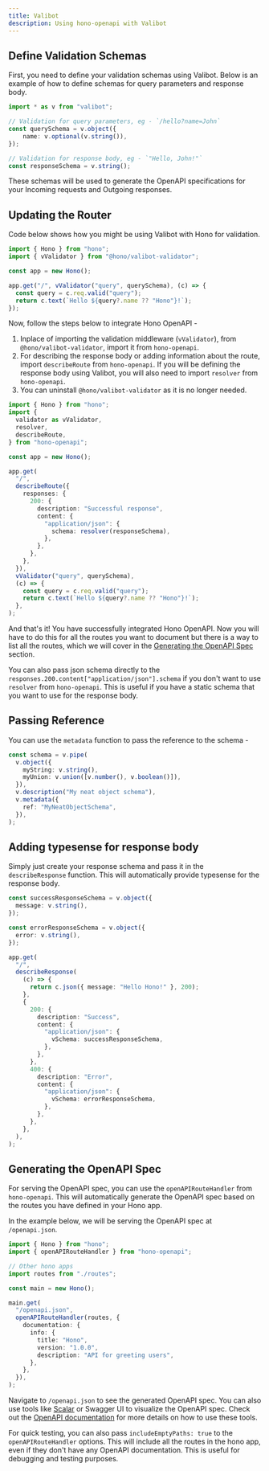 ```yaml
---
title: Valibot
description: Using hono-openapi with Valibot
---
```


## Define Validation Schemas

First, you need to define your validation schemas using Valibot. Below is an example of how to define schemas for query parameters and response body.

```ts
import * as v from "valibot";

// Validation for query parameters, eg - `/hello?name=John`
const querySchema = v.object({
    name: v.optional(v.string()),
});

// Validation for response body, eg - `"Hello, John!"`
const responseSchema = v.string();
```

These schemas will be used to generate the OpenAPI specifications for your Incoming requests and Outgoing responses.

## Updating the Router

Code below shows how you might be using Valibot with Hono for validation.

```ts
import { Hono } from "hono";
import { vValidator } from "@hono/valibot-validator";

const app = new Hono();

app.get("/", vValidator("query", querySchema), (c) => {
  const query = c.req.valid("query");
  return c.text(`Hello ${query?.name ?? "Hono"}!`);
});
```

Now, follow the steps below to integrate Hono OpenAPI -

1. Inplace of importing the validation middleware (`vValidator`), from `@hono/valibot-validator`, import it from `hono-openapi`.
2. For describing the response body or adding information about the route, import `describeRoute` from `hono-openapi`. If you will be defining the response body using Valibot, you will also need to import `resolver` from `hono-openapi`.
3. You can uninstall `@hono/valibot-validator` as it is no longer needed.

```ts
import { Hono } from "hono";
import {
  validator as vValidator,
  resolver,
  describeRoute,
} from "hono-openapi";

const app = new Hono();

app.get(
  "/",
  describeRoute({
    responses: {
      200: {
        description: "Successful response",
        content: {
          "application/json": {
            schema: resolver(responseSchema),
          },
        },
      },
    },
  }),
  vValidator("query", querySchema),
  (c) => {
    const query = c.req.valid("query");
    return c.text(`Hello ${query?.name ?? "Hono"}!`);
  },
);
```

And that's it! You have successfully integrated Hono OpenAPI. Now you will have to do this for all the routes you want to document but there is a way to list all the routes, which we will cover in the [Generating the OpenAPI Spec](#generating-the-openapi-spec) section.

You can also pass json schema directly to the `responses.200.content["application/json"].schema` if you don't want to use `resolver` from `hono-openapi`. This is useful if you have a static schema that you want to use for the response body.

## Passing Reference

You can use the `metadata` function to pass the reference to the schema -

```ts
const schema = v.pipe(
  v.object({
    myString: v.string(),
    myUnion: v.union([v.number(), v.boolean()]),
  }),
  v.description("My neat object schema"),
  v.metadata({
    ref: "MyNeatObjectSchema",
  }),
);
```

## Adding typesense for response body

Simply just create your response schema and pass it in the `describeResponse` function. This will automatically provide typesense for the response body.

```ts
const successResponseSchema = v.object({
  message: v.string(),
});

const errorResponseSchema = v.object({
  error: v.string(),
});

app.get(
  "/",
  describeResponse(
    (c) => {
      return c.json({ message: "Hello Hono!" }, 200);
    },
    {
      200: {
        description: "Success",
        content: {
          "application/json": {
            vSchema: successResponseSchema,
          },
        },
      },
      400: {
        description: "Error",
        content: {
          "application/json": {
            vSchema: errorResponseSchema,
          },
        },
      },
    },
  ),
);
```

## Generating the OpenAPI Spec

For serving the OpenAPI spec, you can use the `openAPIRouteHandler` from `hono-openapi`. This will automatically generate the OpenAPI spec based on the routes you have defined in your Hono app.

In the example below, we will be serving the OpenAPI spec at `/openapi.json`.

```ts
import { Hono } from "hono";
import { openAPIRouteHandler } from "hono-openapi";

// Other hono apps
import routes from "./routes";

const main = new Hono();

main.get(
  "/openapi.json",
  openAPIRouteHandler(routes, {
    documentation: {
      info: {
        title: "Hono",
        version: "1.0.0",
        description: "API for greeting users",
      },
    },
  }),
);
```

Navigate to `/openapi.json` to see the generated OpenAPI spec. You can also use tools like [Scalar](https://scalar.com/) or Swagger UI to visualize the OpenAPI spec. Check out the [OpenAPI documentation](/docs/openapi/ui) for more details on how to use these tools.

For quick testing, you can also pass `includeEmptyPaths: true` to the `openAPIRouteHandler` options. This will include all the routes in the hono app, even if they don't have any OpenAPI documentation. This is useful for debugging and testing purposes.